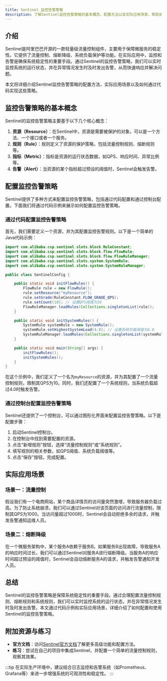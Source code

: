 ```yaml
---
title: Sentinel 监控告警策略
description: 了解Sentinel监控告警策略的基本概念、配置方法以及实际应用场景，帮助初学者掌握如何通过Sentinel实现高效的监控与告警。
---
```


## 介绍

Sentinel是阿里巴巴开源的一款轻量级流量控制组件，主要用于保障微服务的稳定性。它提供了流量控制、熔断降级、系统负载保护等功能。在实际应用中，监控和告警是确保系统稳定性的重要手段。通过Sentinel的监控告警策略，我们可以实时监控系统的运行状态，并在异常情况发生时及时发出告警，从而快速响应并解决问题。

本文将详细介绍Sentinel监控告警策略的配置方法、实际应用场景以及如何通过代码实现这些策略。

## 监控告警策略的基本概念

Sentinel的监控告警策略主要基于以下几个核心概念：

1. **资源（Resource）**：在Sentinel中，资源是需要被保护的对象，可以是一个方法、一个接口或者一个服务。
2. **规则（Rule）**：规则定义了资源的保护策略，包括流量控制规则、熔断规则等。
3. **指标（Metric）**：指标是资源的运行状态数据，如QPS、响应时间、异常比例等。
4. **告警（Alert）**：当资源的某个指标超过预设的阈值时，Sentinel会触发告警。

## 配置监控告警策略

Sentinel提供了多种方式来配置监控告警策略，包括通过代码配置和通过控制台配置。下面我们将通过代码示例来展示如何配置监控告警策略。

### 通过代码配置监控告警策略

首先，我们需要定义一个资源，并为其配置监控告警规则。以下是一个简单的Java代码示例：

```java
import com.alibaba.csp.sentinel.slots.block.RuleConstant;
import com.alibaba.csp.sentinel.slots.block.flow.FlowRule;
import com.alibaba.csp.sentinel.slots.block.flow.FlowRuleManager;
import com.alibaba.csp.sentinel.slots.system.SystemRule;
import com.alibaba.csp.sentinel.slots.system.SystemRuleManager;

public class SentinelConfig {

    public static void initFlowRules() {
        FlowRule rule = new FlowRule();
        rule.setResource("myResource");
        rule.setGrade(RuleConstant.FLOW_GRADE_QPS);
        rule.setCount(10); // 设置QPS阈值为10
        FlowRuleManager.loadRules(Collections.singletonList(rule));
    }

    public static void initSystemRules() {
        SystemRule systemRule = new SystemRule();
        systemRule.setHighestSystemLoad(4.0); // 设置系统负载阈值为4.0
        SystemRuleManager.loadRules(Collections.singletonList(systemRule));
    }

    public static void main(String[] args) {
        initFlowRules();
        initSystemRules();
    }
}
```

在这个示例中，我们定义了一个名为`myResource`的资源，并为其配置了一个流量控制规则，限制其QPS为10。同时，我们还配置了一个系统规则，当系统负载超过4.0时触发告警。

### 通过控制台配置监控告警策略

Sentinel还提供了一个控制台，可以通过图形化界面来配置监控告警策略。以下是配置步骤：

1. 启动Sentinel控制台。
2. 在控制台中找到需要配置的资源。
3. 点击“新增规则”按钮，选择“流量控制规则”或“系统规则”。
4. 填写规则的相关参数，如QPS阈值、系统负载阈值等。
5. 点击“保存”按钮，完成配置。

## 实际应用场景

### 场景一：流量控制

假设我们有一个电商网站，某个商品详情页的访问量突然激增，导致服务器负载过高。为了防止系统崩溃，我们可以通过Sentinel对该页面的访问进行流量控制，限制其QPS为1000。当访问量超过1000时，Sentinel会自动拒绝多余的请求，并触发告警通知运维人员。

### 场景二：熔断降级

在一个微服务架构中，某个服务A依赖于服务B。如果服务B出现故障，导致服务A的响应时间过长，我们可以通过Sentinel对服务A进行熔断降级。当服务A的响应时间超过预设的阈值时，Sentinel会自动熔断服务A的请求，并触发告警通知开发人员。

## 总结

Sentinel的监控告警策略是保障系统稳定性的重要手段。通过合理配置流量控制规则、熔断规则和系统规则，我们可以实时监控系统的运行状态，并在异常情况发生时及时发出告警。本文通过代码示例和实际应用场景，详细介绍了如何配置和使用Sentinel的监控告警策略。

## 附加资源与练习

- **官方文档**：访问[Sentinel官方文档](https://sentinelguard.io/)了解更多高级功能和配置方法。
- **练习**：尝试在自己的项目中集成Sentinel，并配置一个简单的流量控制规则，观察其效果。

:::tip
在实际生产环境中，建议结合日志监控和告警系统（如Prometheus、Grafana等）来进一步增强系统的可观测性和稳定性。
:::